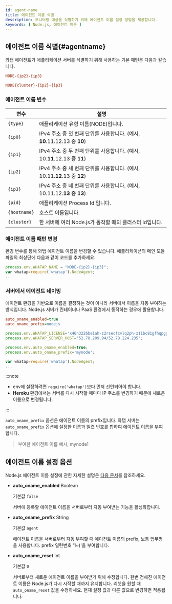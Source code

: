 ```yaml
---
id: agent-name
title: 에이전트 이름 식별
description: 모니터링 대상을 식별하기 위해 에이전트 이름 설정 방법을 제공합니다.
keywords: [ Node.js, 에이전트 이름 ]
---
```



## 에이전트 이름 식별{#agentname}


<Apmnamedescription />


<Agentnamewarning />

와탭 에이전트가 애플리케이션 서버를 식별하기 위해 사용하는 기본 패턴은 다음과 같습니다.

```ini title='Default pattern'
NODE-{ip2}-{ip3}
```

```ini title='Cluster environment'
NODE{cluster}-{ip2}-{ip3}
```

### 에이전트 이름 변수

| 변수       | 설명                                                                      |
| ---------- | ------------------------------------------------------------------------- |
| `{type}`     | 애플리케이션 유형 이름(NODE)입니다.                                       |
| `{ip0}`      | IPv4 주소 중 첫 번째 단위를 사용합니다. (예시, **10**.11.12.13 중 **10**) |
| `{ip1}`      | IPv4 주소 중 두 번째 단위를 사용합니다. (예시, 10.**11**.12.13 중 **11**) |
| `{ip2}`      | IPv4 주소 중 세 번째 단위를 사용합니다. (예시, 10.11.**12**.13 중 **12**) |
| `{ip3}`      | IPv4 주소 중 네 번째 단위를 사용합니다. (예시, 10.11.12.**13** 중 **13**) |
| `{pid}`      | 애플리케이션 Process Id 입니다.                                           |
| `{hostname}` | 호스트 이름입니다.                                                        |
| `{cluster}`  | 한 서버에 여러 Node.js가 동작할 때의 클러스터 id입니다.                   |

### 에이전트 이름 패턴 변경

환경 변수를 통해 와탭 에이전트 이름을 변경할 수 있습니다. 애플리케이션의 메인 모듈 파일의 최상단에 다음과 같이 코드를 추가하세요.

```javascript {1} showLineNumbers
process.env.WHATAP_NAME = "NODE-{ip2}-{ip3}";
var whatap=require('whatap').NodeAgent;
...
```

### 서버에서 에이전트 네이밍

에이전트 환경을 기반으로 이름을 결정하는 것이 아니라 서버에서 이름을 자동 부여하는 방식입니다. Node.js 서버가 컨테이너나 PaaS 환경에서 동작하는 경우에 활용합니다.

```ini title='whatap.conf' showLineNumbers
auto_oname_enabled=true
auto_oname_prefix=nodejs
```

```javascript title='Set the .env(app.js)' {4,5} showLineNumbers
process.env.WHATAP_LICENSE='x46n3226be1ah-z2rsecfcvlq2ph-z11bc81gfhqpgg';
process.env.WHATAP_SERVER_HOST='52.78.209.94/52.78.224.235';

process.env.auto_oname_enabled=true;
process.env.auto_oname_prefix='mynode';

var whatap=require('whatap').NodeAgent;
...
```

:::note

* env에 설정하려면 `require('whatap')`보다 먼저 선언되어야 합니다.
* **Heroku** 환경에서는 서버를 다시 시작할 때마다 IP 주소를 변경하기 때문에 새로운 이름으로 변경됩니다.

:::

`auto_oname_prefix` 옵션은 에이전트 이름의 prefix입니다. 와탭 서버는 `auto_oname_prefix` 옵션에 설정한 이름과 일련 번호를 합하여 에이전트 이름을 부여합니다.

> 부여한 에이전트 이름 예시, mynode1

## 에이전트 이름 설정 옵션

Node.js 에이전트 이름 설정에 관한 자세한 설명은 [다음 문서](#agentname)를 참조하세요.

* **auto_oname_enabled** <span class='type'>Boolean</span>

  기본값 `false`

  서버에 등록할 에이전트 이름을 서버로부터 자동 부여받는 기능을 활성화합니다.

* **auto_oname_prefix** <span class='type'>String</span>

  기본값 `agent`

  에이전트 이름을 서버로부터 자동 부여할 때 에이전트 이름의 prefix, 보통 업무명을 사용합니다. prefix 일련번호 '1\~)'을 부여합니다.

* **auto_oname_reset** <span class='type'>Int</span>

  기본값 `0`

  서버로부터 새로운 에이전트 이름을 부여받기 위해 수정합니다. 한번 정해진 에이전트 이름은 Node.js가 다시 시작할 때까지 유지합니다. 리셋을 원할 때 `auto_oname_reset` 값을 수정하세요. 현재 설정 값과 다른 값으로 변경하면 적용됩니다.

<OkindNodename />